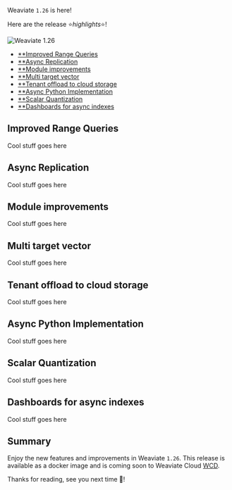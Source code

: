 Weaviate `1.26` is here!

Here are the release ⭐️*highlights*⭐️!

![Weaviate 1.26](./img/hero.png)

- [**Improved Range Queries](#improved-range-queries)
- [**Async Replication](#async-replication)
- [**Module improvements](#module-improvements)
- [**Multi target vector](#multi-target-vector)
- [**Tenant offload to cloud storage](#tenant-offload-to-cloud-storage)
- [**Async Python Implementation](#async-python-implementation)
- [**Scalar Quantization](#scalar-quantization)
- [**Dashboards for async indexes](#dashboards-for-async-indexes)

## Improved Range Queries

Cool stuff goes here

## Async Replication

Cool stuff goes here

## Module improvements

Cool stuff goes here

## Multi target vector

Cool stuff goes here

## Tenant offload to cloud storage

Cool stuff goes here

## Async Python Implementation

Cool stuff goes here

## Scalar Quantization

Cool stuff goes here

## Dashboards for async indexes

Cool stuff goes here

## Summary

Enjoy the new features and improvements in Weaviate `1.26`. This release is available as a docker image and is coming soon to Weaviate Cloud [WCD](https://console.weaviate.cloud/).

Thanks for reading, see you next time 👋!
